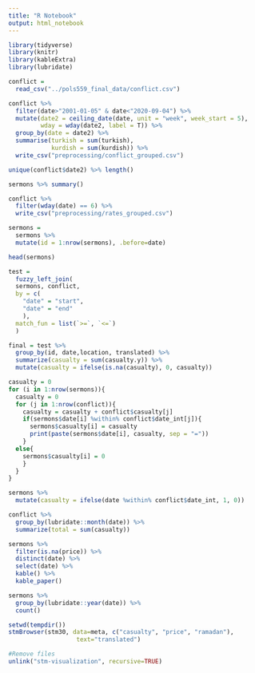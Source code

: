 ```yaml
---
title: "R Notebook"
output: html_notebook
---
```


```r
library(tidyverse)
library(knitr)
library(kableExtra)
library(lubridate)
```

```r
conflict = 
  read_csv("../pols559_final_data/conflict.csv")
```

```r
conflict %>% 
  filter(date>"2001-01-05" & date<"2020-09-04") %>% 
  mutate(date2 = ceiling_date(date, unit = "week", week_start = 5), 
         wday = wday(date2, label = T)) %>%
  group_by(date = date2) %>%
  summarise(turkish = sum(turkish), 
            kurdish = sum(kurdish)) %>% 
  write_csv("preprocessing/conflict_grouped.csv")
```
```r
unique(conflict$date2) %>% length()
```



```r
sermons %>% summary()
```





```r
conflict %>% 
  filter(wday(date) == 6) %>% 
  write_csv("preprocessing/rates_grouped.csv")
```


```r
sermons = 
  sermons %>% 
  mutate(id = 1:nrow(sermons), .before=date)
```
```r
head(sermons)
```




```r
test = 
  fuzzy_left_join(
  sermons, conflict,
  by = c(
    "date" = "start",
    "date" = "end"
    ),
  match_fun = list(`>=`, `<=`)
  ) 
```


```r
final = test %>% 
  group_by(id, date,location, translated) %>%
  summarize(casualty = sum(casualty.y)) %>%
  mutate(casualty = ifelse(is.na(casualty), 0, casualty)) 
```

```r
casualty = 0
for (i in 1:nrow(sermons)){
  casualty = 0
  for (j in 1:nrow(conflict)){
    casualty = casualty + conflict$casualty[j]
    if(sermons$date[i] %within% conflict$date_int[j]){
      sermons$casualty[i] = casualty
      print(paste(sermons$date[i], casualty, sep = "="))
    }
  else{
    sermons$casualty[i] = 0
    }
  }
}
```

```r
sermons %>% 
  mutate(casualty = ifelse(date %within% conflict$date_int, 1, 0))
```


```r
conflict %>% 
  group_by(lubridate::month(date)) %>%
  summarize(total = sum(casualty))
```


```r
sermons %>% 
  filter(is.na(price)) %>%
  distinct(date) %>%
  select(date) %>%
  kable() %>%
  kable_paper()
```



```r
sermons %>% 
  group_by(lubridate::year(date)) %>%
  count()
```




```r
setwd(tempdir())
stmBrowser(stm30, data=meta, c("casualty", "price", "ramadan"),
                   text="translated")
```

```r
#Remove files
unlink("stm-visualization", recursive=TRUE)
```